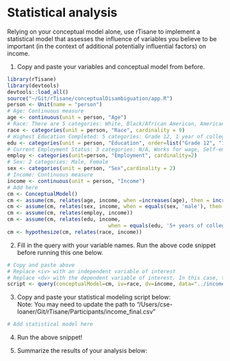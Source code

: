 # Statistical analysis
Relying on your conceptual model alone, use rTisane to implement a statistical model that assesses the influence of variables you believe to be important (in the context of additional potentially influential factors) on income.

1. Copy and paste your variables and conceptual model from before. 
```r
library(rTisane)
library(devtools)
devtools::load_all()
source("~/Git/rTisane/conceptualDisambiguation/app.R")
person <- Unit(name = "person")
# Age: Continuous measure
age <- continuous(unit = person, "Age")
# Race: There are 5 categories: White, Black/African American, American Indian or Alaska Native, Asian or Pacific Islander, Mixed Race
race <- categories(unit = person, "Race", cardinality = 9)
# Highest Education Completed: 5 categories: Grade 12, 1 year of college, 2 years of college, 4 years of college, 5+ years of colleges
edu <- categories(unit = person, "Education", order=list("Grade 12", "1 year of college", "2 years of college", "4 years of college", "5+ years of college"))
# Current Employment Status: 3 categories: N/A, Works for wage, Self-employed
employ <- categories(unit=person, "Employment", cardinality=2)
# Sex: 2 categories: Male, Female
sex <- categories(unit = person, "Sex",cardinality = 2)
# Income: Continuous measure
income <- continuous(unit = person, "Income")
# Add here
cm <- ConceptualModel()
cm <- assume(cm, relates(age, income, when =increases(age), then = increases(income) ))
cm <- assume(cm, relates(sex, income, when = equals(sex, 'male'), then = increases(income)))
cm <- assume(cm, relates(employ, income))
cm <- assume(cm, relates(edu, income, 
                                 when = equals(edu, '5+ years of college'), then = increases(income)))
cm <- hypothesize(cm, relates(race, income))
```

2. Fill in the query with your variable names. Run the above code snippet before running this one below.
```r
# Copy and paste above 
# Replace <iv> with an independent variable of interest
# Replace <dv> with the dependent variable of interest. In this case, the variable for income. 
script <- query(conceptualModel=cm, iv=race, dv=income, data="../income_final.csv")
```

3. Copy and paste your statistical modeling script below:  
Note: You may need to update the path to "/Users/cse-loaner/Git/rTisane/Participants/income_final.csv"
```r
# Add statistical model here

```

4. Run the above snippet!

5. Summarize the results of your analysis below: 
